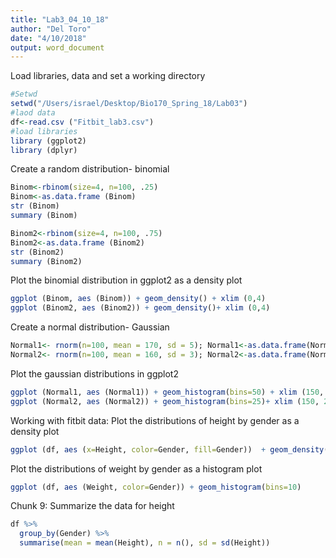```yaml
---
title: "Lab3_04_10_18"
author: "Del Toro"
date: "4/10/2018"
output: word_document
---
```

Load libraries, data and set a working directory 
```r
#Setwd 
setwd("/Users/israel/Desktop/Bio170_Spring_18/Lab03")
#laod data 
df<-read.csv ("Fitbit_lab3.csv")
#load libraries 
library (ggplot2)
library (dplyr)
```

Create a random distribution- binomial 
```r
Binom<-rbinom(size=4, n=100, .25)
Binom<-as.data.frame (Binom)
str (Binom)
summary (Binom)

Binom2<-rbinom(size=4, n=100, .75)
Binom2<-as.data.frame (Binom2)
str (Binom2)
summary (Binom2)

```

Plot the binomial distribution in ggplot2 as a density plot
```r
ggplot (Binom, aes (Binom)) + geom_density() + xlim (0,4)
ggplot (Binom2, aes (Binom2)) + geom_density()+ xlim (0,4)
```

Create a normal distribution- Gaussian 
```r
Normal1<- rnorm(n=100, mean = 170, sd = 5); Normal1<-as.data.frame(Normal1)
Normal2<- rnorm(n=100, mean = 160, sd = 3); Normal2<-as.data.frame(Normal2)

```

Plot the gaussian distributions in ggplot2
```r
ggplot (Normal1, aes (Normal1)) + geom_histogram(bins=50) + xlim (150, 200)
ggplot (Normal2, aes (Normal2)) + geom_histogram(bins=25)+ xlim (150, 200)
```

Working with fitbit data: 
Plot the distributions of height by gender as a density plot 
```r
ggplot (df, aes (x=Height, color=Gender, fill=Gender))  + geom_density(alpha=0.5)
```
Plot the distributions of weight by gender as a histogram plot 
```r
ggplot (df, aes (Weight, color=Gender)) + geom_histogram(bins=10)
```

Chunk 9: Summarize the data for height
```r
df %>%
  group_by(Gender) %>%
  summarise(mean = mean(Height), n = n(), sd = sd(Height))
```
